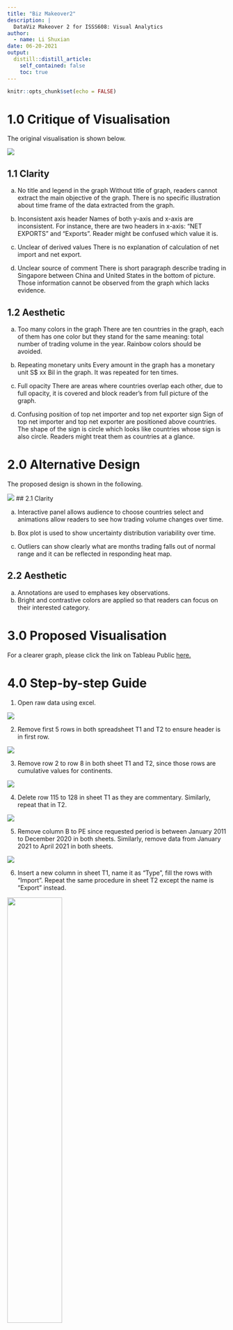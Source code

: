 ```yaml
---
title: "Biz Makeover2"
description: |
  DataViz Makeover 2 for ISSS608: Visual Analytics
author:
  - name: Li Shuxian
date: 06-20-2021
output:
  distill::distill_article:
    self_contained: false
    toc: true
---
```



```r
knitr::opts_chunk$set(echo = FALSE)
```
# 1.0 Critique of Visualisation 

The original visualisation is shown below.

![](image/111.jpg)


##  1.1 Clarity 

a.	No title and legend in the graph
Without title of graph, readers cannot extract the main objective of the graph. There is no specific illustration about time frame of the data extracted from the graph. 

b.	Inconsistent axis header
Names of both y-axis and x-axis are inconsistent. For instance, there are two headers in x-axis: “NET EXPORTS” and “Exports”. Reader might be confused which value it is. 

c.	Unclear of derived values
There is no explanation of calculation of net import and net export. 

d.	Unclear source of comment
There is short paragraph describe trading in Singapore between China and United States in the bottom of picture. Those information cannot be observed from the graph which lacks evidence. 


## 1.2 Aesthetic

a. Too many colors in the graph 
There are ten countries in the graph, each of them has one color but they stand for the same meaning: total number of trading volume in the year. Rainbow colors should be avoided. 

b. Repeating monetary units
Every amount in the graph has a monetary unit S$ xx Bil in the graph. It was repeated for ten times.

c. Full opacity
There are areas where countries overlap each other, due to full opacity, it is covered and block reader’s from full picture of the graph.

d. Confusing position of top net importer and top net exporter sign
Sign of top net importer and top net exporter are positioned above countries. The shape of the sign is circle which looks like countries whose sign is also circle. Readers might treat them as countries at a glance.  


# 2.0 Alternative Design

The proposed design is shown in the following. 

![](image/2.png)
## 2.1 Clarity 

a. Interactive panel allows audience to choose countries select and animations allow readers to see how trading volume changes over time. 

b. Box plot is used to show uncertainty distribution variability over time.

c. Outliers can show clearly what are months trading falls out of normal range and it can be reflected in responding heat map. 


## 2.2 Aesthetic

a. Annotations are used to emphases key observations. 
b. Bright and contrastive colors are applied so that readers can focus on their interested category.

# 3.0 Proposed Visualisation
For a clearer graph, please click the link on Tableau Public [here.](https://public.tableau.com/app/profile/shuxian.jovina.li/viz/Makeover2_16241728914600/Dashboard1)

# 4.0	Step-by-step Guide

1. Open raw data using excel. 

![](image/3.png)

2. Remove first 5 rows in both spreadsheet T1 and T2 to ensure header is in first row.

![](image/4.png)

3. Remove row 2 to row 8 in both sheet T1 and T2, since those rows are cumulative values for continents. 

![](image/5.png)


4. Delete row 115 to 128 in sheet T1 as they are commentary. Similarly, repeat that in T2.

![](image/6.png)

5. Remove column B to PE since requested period is between January 2011 to December 2020 in both sheets. Similarly, remove data from January 2021 to April 2021 in both sheets.

![](image/7.png)

6. Insert a new column in sheet T1, name it as “Type”, fill the rows with “Import”. Repeat the same procedure in sheet T2 except the name is “Export” instead. 

![](image/8.png){width=50%}

7. Set range of table to better insert into tableau.

![](image/9.png){width=50%}

![](image/10.png){width=50%}

8. Select variables and type and unpivot rest of columns.

![](image/11.png){width=40%}

9. Rename the 3rd and 4th columns into month and trade value, respectively. 

![](image/12.png){width=80%}

10. Close and load the table, a new table 1 will appear, rename the sheet as import. 

![](image/13.png){width=75%}

11. Multiply trade value by 1000 to reflect real trading amount.

![](image/14.png){width=50%}

12. Repeat step g to k in export sheet as well. Combine these 2 tables into a new excel workbook. Inner join the table by country name and month of the year. 

![](image/15.png)

13. Rename the variables and change datatype of month from string to date.

![](image/17.png){width=30%}

14. create new variables Net Import and Net Export using calculation field. 

![](image/18.png){width=50%}

15. Create upper and lower bond for net export. 

![](image/19.png){width=50%}

16. Drag lower and upper bound to measure values.

![](image/20.png){width=40%}

17. Put month in column, sum of net export and measure values in rows. Filter by country and measure names. 

![](image/21.png){width=90%}

18. Add average reference line, change the format and add the customized label. 

![](image/22.png){width=40%}

19. Create new variable Outlier and drag it into color pane.

![](image/23.png){width=40%}
![](image/24.png){width=20%}

20. Edit title of graph, insert variable country.

![](image/25.png){width=50%}

21. Chart: Net Export time series with outliers is completed shown as such. Repeat the same step to create Net Import chart. 

![](image/26.png){width=70%}

22. Create a new sheet, drag month of year to column and year in row to create a heatmap. 

![](image/27.png){width=50%}

23. Drag net export to color and measure names to detail. 

![](image/28.png){width=30%}

24. Apply filter by country. A heat map is created completely. 

![](image/29.png){width=50%}

25. To show uncertainties of net import over time, box plot is created. Drag year to columns, net export as rows.  

![](image/30.png){width=20%}

26. Create 2 new variables, positive/negative net export using if condition and drag them into tooltip. 

![](image/31.png){width=50%}

27. Add filter by country and measure names as well. Drag month of year and measure names into tooltip.

![](image/32.png){width=30%}

28. Edit tooltip where net export with negative value is blue color while positive one is red.

![](image/33.png){width=50%}

29. Adjust size of circle and reduce opacity.

![](image/34.png){width=30%}
![](image/35.png){width=30%}

30. Edit title of graph, insert variable country.

![](image/36.png){width=50%}

31. Box plot is completed as shown.

![](image/37.png){width=80%}

32. Create ranking variables using rank_dense for net export and also net import.

![](image/38.png){width=50%}

33. Create a new sheet, drag country to column and net export to rows. 

![](image/39.png){width=50%}

34. Apply year, net export and country (to select multiple countries) to filter.

![](image/40.png){width=30%}

35. Drag export trade value, import trade value, net import ranking, net export ranking, net export, positive net export, negative net import, year into detail. Choose net export to color pane.

![](image/41.png){width=20%}

36. Click sort to rank them in descending order.

![](image/42.png){width=30%}

37. Edit tooltip as below. 

![](image/43.png){width=70%}

38. The final main panel is shown. 

![](image/44.png){width=70%}

39. Open a dashboard to drag all these graphs inside, select automatic size. 

![](image/45.png){width=30%}

40. Switch on animation for all sheets.

![](image/46.png){width=30%}

41. Show filter of countries, select worksheet it applies.

![](image/47.png){width=50%}

42. Show filter of year and multiple countries, select single value for first country and period. 

![](image/48.png){width=20%}

![](image/49.png){width=20%}

43. Show highlight of all field.

![](image/50.png){width=30%}

44. Hide time series header for net import.

![](image/51.png){width=70%}

45. The final dashboard is ready.
![](image/52.png){width=100%}

# 5.0	Derived Insights 

1.	**Mainland China:** The net export results from January 2011 to December 2018 shows an average performance between $1,221,107,952 and -$38,569,636. There was a sharp decreased in net export in January 2019 which rates about -$1,178,839,000. This sharp fall bounced right back to $1,832,598,000 on the following month, February 2019. Outstanding increase of net export value also shown in August 2019 which performed a highest rate among all the years about $2,077,969,000.
![](image/53.png){width=100%}

2.	**United States of America: ** Back in January 2011 to January 2020, there is an underperformance net exports shown in the graph which range between -$511,229,502 to -$1,996,866,464. In the year of 2020, U.S net export values increased from -$568.861,000 to $2 billion. This outstanding performance started from January 2020 to July 2020.
![](image/54.png){width=100%}


3.	**Thailand: ** Starting from January 2011, Thailand has an average performance of their net export values till September 2019. The performance increased to $1.4 billion from September 2019 to March 2020. However, the following month in April 2020, there was a noticeable drop to -$5.6 million. 

![](image/55.png){width=100%}
